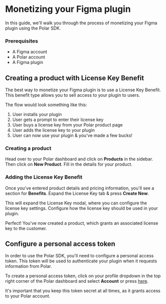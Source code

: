 
# Monetizing your Figma plugin

In this guide, we'll walk you through the process of monetizing your Figma plugin using the Polar SDK.

### Prerequisites

- A Figma account
- A Polar account
- A Figma plugin

## Creating a product with License Key Benefit

The best way to monetize your Figma plugin is to use a License Key Benefit. This benefit type allows you to sell access to your plugin to users.

The flow would look something like this:

1. User installs your plugin
2. User gets a prompt to enter their license key
3. User buys a license key from your Polar product page
4. User adds the license key to your plugin
5. User can now use your plugin & you've made a few bucks!

### Creating a product

Head over to your Polar dashboard and click on **Products** in the sidebar. Then click on **New Product**. Fill in the details for your product.

### Adding the License Key Benefit

Once you've entered product details and pricing information, you'll see a section for **Benefits**. Expand the License Key tab & press **Create New**.

This will expand the License Key modal, where you can configure the license key settings. Configure how the license key should be used in your plugin.

Perfect! You've now created a product, which grants an associated license key to the customer.

## Configure a personal access token

In order to use the Polar SDK, you'll need to configure a personal access token. This token will be used to authenticate your plugin when it requests information from Polar.

To create a personal access token, click on your profile dropdown in the top right corner of the Polar dashboard and select **Account** or press [here](https://polar.sh/settings). 

<BrowserCallout type="CAUTION">
It's important that you keep this token secret at all times, as it grants access to your Polar account.
</BrowserCallout>

